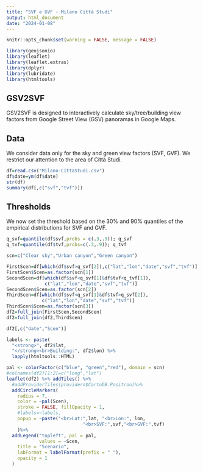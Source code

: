 ```yaml
---
title: "SVF e GVF - Milano Città Studi"
output: html_document
date: "2024-01-08"
---
```


```r
knitr::opts_chunk$set(warning = FALSE, message = FALSE) 
```

```r
library(geojsonio)
library(leaflet)
library(leaflet.extras)
library(dplyr)
library(lubridate)
library(htmltools)
```


## GSV2SVF

GSV2SVF is designed to interactively calculate sky/tree/building view factors from Google Street View (GSV) panoramas in Google Maps. 

## Data

We consider data only for the sky and green view factors (SVF, GVF). We restrict our attention to the area of Città Studi.

```r
df=read.csv("Milano-CittaStudi.csv")
df$date=ym(df$date)
str(df)
summary(df[,c("svf","tvf")])
```

## Thresholds 

We now set the threshold based on the 30% and 90% quantiles of the empirical distributions for SVF and GVF.

```r
q_svf=quantile(df$svf,probs = c(.3,.9)); q_svf
q_tvf=quantile(df$tvf,probs=c(.3,.9)); q_tvf
```


```r
scn=c("Clear sky","Urban canyon","Green canyon")

FirstScen=df[which(df$svf>q_svf[2]),c("lat","lon","date","svf","tvf")]
FirstScen$Scen=as.factor(scn[1])
SecondScen=df[which(df$svf<q_svf[1]&df$tvf<q_tvf[1]),
              c("lat","lon","date","svf","tvf")]
SecondScen$Scen=as.factor(scn[2])
ThirdScen=df[which(df$svf<q_svf[1]&df$tvf>q_svf[2]),
             c("lat","lon","date","svf","tvf")]
ThirdScen$Scen=as.factor(scn[3])
df2=full_join(FirstScen,SecondScen)
df2=full_join(df2,ThirdScen)
```

```r
df2[,c("date","Scen")]
```


```r
labels <- paste(
  "<strong>", df2$lat,
  "</strong><br>Building:", df2$lon) %>%
  lapply(htmltools::HTML)

pal <- colorFactor(c("blue", "green","red"), domain = scn)
#colnames(df2)[1:2]=c("long","lat")
leaflet(df2) %>% addTiles() %>%
  #addProviderTiles(providers$CartoDB.Positron)%>%
  addCircleMarkers(
    radius = 7,
    color = ~pal(Scen),
    stroke = FALSE, fillOpacity = 1,
    #labels=~labels,
    popup = ~paste("<br>Lat:",lat, "<br>Lon:", lon,
                            "<br>SVF:",svf,"<br>GVF:",tvf)
    )%>%
  addLegend("topleft", pal = pal, 
            values = ~Scen,
    title = "Scenario",
    labFormat = labelFormat(prefix = " "),
    opacity = 1
  )
```
